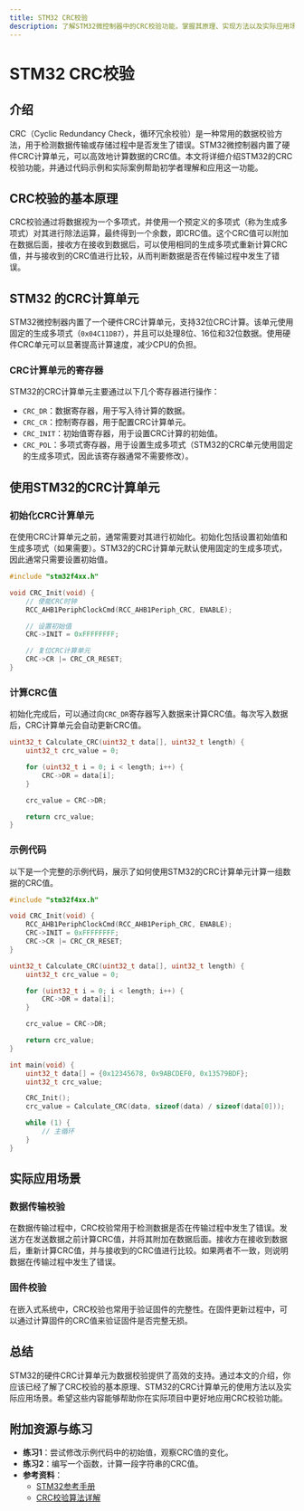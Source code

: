 ```yaml
---
title: STM32 CRC校验
description: 了解STM32微控制器中的CRC校验功能，掌握其原理、实现方法以及实际应用场景。
---
```


# STM32 CRC校验

## 介绍

CRC（Cyclic Redundancy Check，循环冗余校验）是一种常用的数据校验方法，用于检测数据传输或存储过程中是否发生了错误。STM32微控制器内置了硬件CRC计算单元，可以高效地计算数据的CRC值。本文将详细介绍STM32的CRC校验功能，并通过代码示例和实际案例帮助初学者理解和应用这一功能。

## CRC校验的基本原理

CRC校验通过将数据视为一个多项式，并使用一个预定义的多项式（称为生成多项式）对其进行除法运算，最终得到一个余数，即CRC值。这个CRC值可以附加在数据后面，接收方在接收到数据后，可以使用相同的生成多项式重新计算CRC值，并与接收到的CRC值进行比较，从而判断数据是否在传输过程中发生了错误。

## STM32 的CRC计算单元

STM32微控制器内置了一个硬件CRC计算单元，支持32位CRC计算。该单元使用固定的生成多项式（`0x04C11DB7`），并且可以处理8位、16位和32位数据。使用硬件CRC单元可以显著提高计算速度，减少CPU的负担。

### CRC计算单元的寄存器

STM32的CRC计算单元主要通过以下几个寄存器进行操作：

- `CRC_DR`：数据寄存器，用于写入待计算的数据。
- `CRC_CR`：控制寄存器，用于配置CRC计算单元。
- `CRC_INIT`：初始值寄存器，用于设置CRC计算的初始值。
- `CRC_POL`：多项式寄存器，用于设置生成多项式（STM32的CRC单元使用固定的生成多项式，因此该寄存器通常不需要修改）。

## 使用STM32的CRC计算单元

### 初始化CRC计算单元

在使用CRC计算单元之前，通常需要对其进行初始化。初始化包括设置初始值和生成多项式（如果需要）。STM32的CRC计算单元默认使用固定的生成多项式，因此通常只需要设置初始值。

```c
#include "stm32f4xx.h"

void CRC_Init(void) {
    // 使能CRC时钟
    RCC_AHB1PeriphClockCmd(RCC_AHB1Periph_CRC, ENABLE);

    // 设置初始值
    CRC->INIT = 0xFFFFFFFF;

    // 复位CRC计算单元
    CRC->CR |= CRC_CR_RESET;
}
```

### 计算CRC值

初始化完成后，可以通过向`CRC_DR`寄存器写入数据来计算CRC值。每次写入数据后，CRC计算单元会自动更新CRC值。

```c
uint32_t Calculate_CRC(uint32_t data[], uint32_t length) {
    uint32_t crc_value = 0;

    for (uint32_t i = 0; i < length; i++) {
        CRC->DR = data[i];
    }

    crc_value = CRC->DR;

    return crc_value;
}
```

### 示例代码

以下是一个完整的示例代码，展示了如何使用STM32的CRC计算单元计算一组数据的CRC值。

```c
#include "stm32f4xx.h"

void CRC_Init(void) {
    RCC_AHB1PeriphClockCmd(RCC_AHB1Periph_CRC, ENABLE);
    CRC->INIT = 0xFFFFFFFF;
    CRC->CR |= CRC_CR_RESET;
}

uint32_t Calculate_CRC(uint32_t data[], uint32_t length) {
    uint32_t crc_value = 0;

    for (uint32_t i = 0; i < length; i++) {
        CRC->DR = data[i];
    }

    crc_value = CRC->DR;

    return crc_value;
}

int main(void) {
    uint32_t data[] = {0x12345678, 0x9ABCDEF0, 0x13579BDF};
    uint32_t crc_value;

    CRC_Init();
    crc_value = Calculate_CRC(data, sizeof(data) / sizeof(data[0]));

    while (1) {
        // 主循环
    }
}
```

## 实际应用场景

### 数据传输校验

在数据传输过程中，CRC校验常用于检测数据是否在传输过程中发生了错误。发送方在发送数据之前计算CRC值，并将其附加在数据后面。接收方在接收到数据后，重新计算CRC值，并与接收到的CRC值进行比较。如果两者不一致，则说明数据在传输过程中发生了错误。

### 固件校验

在嵌入式系统中，CRC校验也常用于验证固件的完整性。在固件更新过程中，可以通过计算固件的CRC值来验证固件是否完整无损。

## 总结

STM32的硬件CRC计算单元为数据校验提供了高效的支持。通过本文的介绍，你应该已经了解了CRC校验的基本原理、STM32的CRC计算单元的使用方法以及实际应用场景。希望这些内容能够帮助你在实际项目中更好地应用CRC校验功能。

## 附加资源与练习

- **练习1**：尝试修改示例代码中的初始值，观察CRC值的变化。
- **练习2**：编写一个函数，计算一段字符串的CRC值。
- **参考资料**：
  - [STM32参考手册](https://www.st.com/resource/en/reference_manual/dm00031020-stm32f405-415-stm32f407-417-stm32f427-437-and-stm32f429-439-advanced-arm-based-32-bit-mcus-stmicroelectronics.pdf)
  - [CRC校验算法详解](https://en.wikipedia.org/wiki/Cyclic_redundancy_check)
